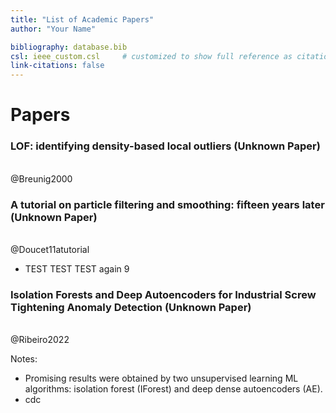 ```yaml
---
title: "List of Academic Papers"
author: "Your Name"

bibliography: database.bib
csl: ieee_custom.csl     # customized to show full reference as citation
link-citations: false
---
```


# Papers


### LOF: identifying density-based local outliers (Unknown Paper)
<br>@Breunig2000

::: notes
<!-- Breunig2000 -->



:::


### A tutorial on particle filtering and smoothing: fifteen years later (Unknown Paper)
<br>@Doucet11atutorial

::: notes
<!-- Doucet11atutorial -->

- TEST TEST TEST again 9

:::


### Isolation Forests and Deep Autoencoders for Industrial Screw Tightening Anomaly Detection (Unknown Paper)
<br>@Ribeiro2022

::: notes
<!-- Ribeiro2022 -->

Notes:

- Promising results were obtained by two unsupervised learning ML algorithms: isolation forest (IForest) and deep dense autoencoders (AE).
- cdc

:::

